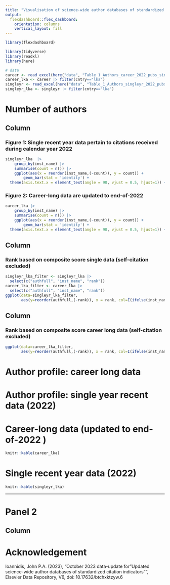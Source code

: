 ```yaml
---
title: "Visualisation of science-wide author databases of standardized citation indicators for Sri Lanka"
output: 
  flexdashboard::flex_dashboard:
    orientation: columns
    vertical_layout: fill
---
```


```r
library(flexdashboard)
```

```r
library(tidyverse)
library(readxl)
library(here)
```

```r
# data
career <- read_excel(here("data", "Table_1_Authors_career_2022_pubs_since_1788_wopp_extracted_202310.xlsx"), sheet=2)
career_lka <- career |> filter(cntry=="lka")
singleyr <- read_excel(here("data", "Table_1_Authors_singleyr_2022_pubs_since_1788_wopp_extracted_202310.xlsx"), sheet=2)
singleyr_lka <- singleyr |> filter(cntry=="lka")
```

# Number of authors

Column {data-width=400}
-----------------------------------------------

### Figure 1: Single recent year data pertain to citations received during calendar year 2022

```r
singleyr_lka  |>
	group_by(inst_name) |>
	summarise(count = n()) |> 
	ggplot(aes(x = reorder(inst_name,(-count)), y = count)) + 
		geom_bar(stat = 'identity') + 
  theme(axis.text.x = element_text(angle = 90, vjust = 0.5, hjust=1)) + xlab("")+xlab("Institution name") + ylab("Number of authors")
```


### Figure 2: Career-long data are updated to end-of-2022

```r
career_lka |>
	group_by(inst_name) |>
	summarise(count = n()) |> 
	ggplot(aes(x = reorder(inst_name,(-count)), y = count)) + 
		geom_bar(stat = 'identity') + 
  theme(axis.text.x = element_text(angle = 90, vjust = 0.5, hjust=1)) + xlab("Institution name") + ylab("Number of authors")
```





Column {data-width=300}
-----------------------------------------------------------------------

### Rank based on composite score single data (self-citation excluded)

```r
singleyr_lka_filter <- singleyr_lka |>
  select(c("authfull", "inst_name", "rank"))
career_lka_filter <- career_lka |>
  select(c("authfull", "inst_name", "rank"))
ggplot(data=singleyr_lka_filter,
       aes(y=reorder(authfull,(-rank)), x = rank, col=I(ifelse(inst_name=="University of Sri Jayewardenepura", "red", "black")))) + geom_point()
```

Column {data-width=300}
-----------------------------------------------------------------------

### Rank based on composite score career long data (self-citation excluded)

```r
ggplot(data=career_lka_filter,
       aes(y=reorder(authfull,(-rank)), x = rank, col=I(ifelse(inst_name=="University of Sri Jayewardenepura", "red", "black")))) + geom_point()
```


# Author profile: career long data 



# Author profile: single year recent data (2022)

# Career-long data (updated to end-of-2022 )

```r
knitr::kable(career_lka)
```

# Single recent year data (2022)

```r
knitr::kable(singleyr_lka)
```



---

# Panel 2

Column {data-width=650}
-----------------------------------------------------------------------

# Acknowledgement

Ioannidis, John P.A. (2023), “October 2023 data-update for "Updated science-wide author databases of standardized citation indicators"”, Elsevier Data Repository, V6, doi: 10.17632/btchxktzyw.6
